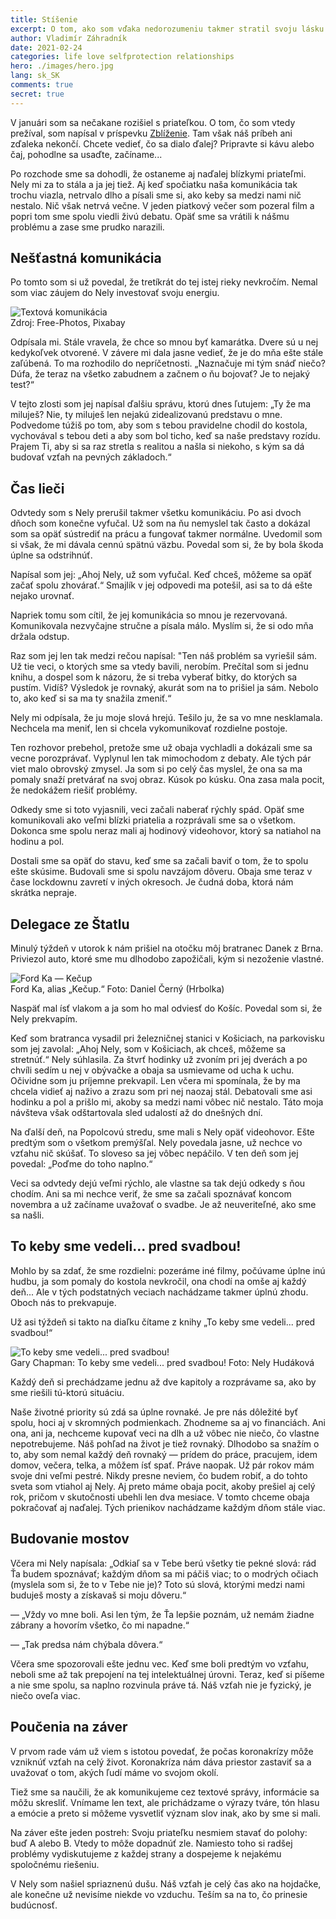 ```yaml
---
title: Stíšenie
excerpt: O tom, ako som vďaka nedorozumeniu takmer stratil svoju lásku.
author: Vladimír Záhradník
date: 2021-02-24
categories: life love selfprotection relationships
hero: ./images/hero.jpg
lang: sk_SK
comments: true
secret: true
---
```


V januári som sa nečakane rozišiel s priateľkou. O tom, čo som vtedy prežíval, som napísal v príspevku [Zblíženie][come-closer-post]. Tam však náš príbeh ani zďaleka nekončí. Chcete vedieť, čo sa dialo ďalej? Pripravte si kávu alebo čaj, pohodlne sa usaďte, začíname...

Po rozchode sme sa dohodli, že ostaneme aj naďalej blízkymi priateľmi. Nely mi za to stála a ja jej tiež. Aj keď spočiatku naša komunikácia tak trochu viazla, netrvalo dlho a písali sme si, ako keby sa medzi nami nič nestalo. Nič však netrvá večne. V jeden piatkový večer som pozeral film a popri tom sme spolu viedli živú debatu. Opäť sme sa vrátili k nášmu problému a zase sme prudko narazili.

## Nešťastná komunikácia
Po tomto som si už povedal, že tretíkrát do tej istej rieky nevkročím. Nemal som viac záujem do Nely investovať svoju energiu.

<div className="Image__Medium">
  <img src="./images/cell-phone.jpg" alt="Textová komunikácia" />
  <figcaption>Zdroj: Free-Photos, Pixabay</figcaption>
</div>

Odpísala mi. Stále vravela, že chce so mnou byť kamarátka. Dvere sú u nej kedykoľvek otvorené. V závere mi dala jasne vedieť, že je do mňa ešte stále zaľúbená. To ma rozhodilo do nepríčetnosti. „Naznačuje mi tým snáď niečo? Dúfa, že teraz na všetko zabudnem a začnem o ňu bojovať? Je to nejaký test?“

V tejto zlosti som jej napísal ďalšiu správu, ktorú dnes ľutujem: „Ty že ma miluješ? Nie, ty miluješ len nejakú zidealizovanú predstavu o mne. Podvedome túžiš po tom, aby som s tebou pravidelne chodil do kostola, vychovával s tebou deti a aby som bol ticho, keď sa naše predstavy rozídu. Prajem Ti, aby si sa raz stretla s realitou a našla si niekoho, s kým sa dá budovať vzťah na pevných základoch.“

## Čas lieči
Odvtedy som s Nely prerušil takmer všetku komunikáciu. Po asi dvoch dňoch som konečne vyfučal. Už som na ňu nemyslel tak často a dokázal som sa opäť sústrediť na prácu a fungovať takmer normálne. Uvedomil som si však, že mi dávala cennú spätnú väzbu. Povedal som si, že by bola škoda úplne sa odstrihnúť.

Napísal som jej: „Ahoj Nely, už som vyfučal. Keď chceš, môžeme sa opäť začať spolu zhovárať.“ Smajlík v jej odpovedi ma potešil, asi sa to dá ešte nejako urovnať.

Napriek tomu som cítil, že jej komunikácia so mnou je rezervovaná. Komunikovala nezvyčajne stručne a písala málo. Myslím si, že si odo mňa držala odstup.

Raz som jej len tak medzi rečou napísal: "Ten náš problém sa vyriešil sám. Už tie veci, o ktorých sme sa vtedy bavili, nerobím. Prečítal som si jednu knihu, a dospel som k názoru, že si treba vyberať bitky, do ktorých sa pustím. Vidíš? Výsledok je rovnaký, akurát som na to prišiel ja sám. Nebolo to, ako keď si sa ma ty snažila zmeniť.“

Nely mi odpísala, že ju moje slová hrejú. Tešilo ju, že sa vo mne nesklamala. Nechcela ma meniť, len si chcela vykomunikovať rozdielne postoje.

Ten rozhovor prebehol, pretože sme už obaja vychladli a dokázali sme sa vecne porozprávať. Vyplynul len tak mimochodom z debaty. Ale tých pár viet malo obrovský zmysel. Ja som si po celý čas myslel, že ona sa ma pomaly snaží pretvárať na svoj obraz. Kúsok po kúsku. Ona zasa mala pocit, že nedokážem riešiť problémy.

Odkedy sme si toto vyjasnili, veci začali naberať rýchly spád. Opäť sme komunikovali ako veľmi blízki priatelia a rozprávali sme sa o všetkom. Dokonca sme spolu neraz mali aj hodinový videohovor, ktorý sa natiahol na hodinu a pol.

Dostali sme sa opäť do stavu, keď sme sa začali baviť o tom, že to spolu ešte skúsime. Budovali sme si spolu navzájom dôveru. Obaja sme teraz v čase lockdownu zavretí v iných okresoch. Je čudná doba, ktorá nám skrátka nepraje.

## Delegace ze Štatlu
Minulý týždeň v utorok k nám prišiel na otočku môj bratranec Danek z Brna. Priviezol auto, ktoré sme mu dlhodobo zapožičali, kým si nezoženie vlastné.

<div className="Image__Medium">
  <img src="./images/kecup.jpg" alt="Ford Ka — Kečup" />
  <figcaption>Ford Ka, alias „Kečup.“ Foto: Daniel Černý (Hrbolka)</figcaption>
</div>

Naspäť mal ísť vlakom a ja som ho mal odviesť do Košíc. Povedal som si, že Nely prekvapím.

Keď som bratranca vysadil pri železničnej stanici v Košiciach, na parkovisku som jej zavolal: „Ahoj Nely, som v Košiciach, ak chceš, môžeme sa stretnúť.“ Nely súhlasila. Za štvrť hodinky už zvoním pri jej dverách a po chvíli sedím u nej v obývačke a obaja sa usmievame od ucha k uchu. Očividne som ju príjemne prekvapil. Len včera mi spomínala, že by ma chcela vidieť aj naživo a zrazu som pri nej naozaj stál. Debatovali sme asi hodinku a pol a prišlo mi, akoby sa medzi nami vôbec nič nestalo. Táto moja návšteva však odštartovala sled udalostí až do dnešných dní.

Na ďalší deň, na Popolcovú stredu, sme mali s Nely opäť videohovor. Ešte predtým som o všetkom premýšľal. Nely povedala jasne, už nechce vo vzťahu nič skúšať. To sloveso sa jej vôbec nepáčilo. V ten deň som jej povedal: „Poďme do toho naplno.“

Veci sa odvtedy dejú veľmi rýchlo, ale vlastne sa tak dejú odkedy s ňou chodím. Ani sa mi nechce veriť, že sme sa začali spoznávať koncom novembra a už začíname uvažovať o svadbe. Je až neuveriteľné, ako sme sa našli.

## To keby sme vedeli... pred svadbou!
Mohlo by sa zdať, že sme rozdielni: pozeráme iné filmy, počúvame úplne inú hudbu, ja som pomaly do kostola nevkročil, ona chodí na omše aj každý deň... Ale v tých podstatných veciach nachádzame takmer úplnú zhodu. Oboch nás to prekvapuje.

Už asi týždeň si takto na diaľku čítame z knihy „To keby sme vedeli... pred svadbou!“

<div className="Image__Medium">
  <img src="./images/things-i-wish-i-knew-before-sk.jpg" alt="To keby sme vedeli... pred svadbou!" />
  <figcaption>Gary Chapman: To keby sme vedeli... pred svadbou! Foto: Nely Hudáková</figcaption>
</div>

Každý deň si prechádzame jednu až dve kapitoly a rozprávame sa, ako by sme riešili tú-ktorú situáciu.

Naše životné priority sú zdá sa úplne rovnaké. Je pre nás dôležité byť spolu, hoci aj v skromných podmienkach. Zhodneme sa aj vo financiách. Ani ona, ani ja, nechceme kupovať veci na dlh a už vôbec nie niečo, čo vlastne nepotrebujeme. Náš pohľad na život je tiež rovnaký. Dlhodobo sa snažím o to, aby som nemal každý deň rovnaký — prídem do práce, pracujem, idem domov, večera, telka, a môžem ísť spať. Práve naopak. Už pár rokov mám svoje dni veľmi pestré. Nikdy presne neviem, čo budem robiť, a do tohto sveta som vtiahol aj Nely. Aj preto máme obaja pocit, akoby prešiel aj celý rok, pričom v skutočnosti ubehli len dva mesiace. V tomto chceme obaja pokračovať aj naďalej. Tých prienikov nachádzame každým dňom stále viac.

## Budovanie mostov
Včera mi Nely napísala: „Odkiaľ sa v Tebe berú všetky tie pekné slová: rád Ťa budem spoznávať; každým dňom sa mi páčiš viac; to o modrých očiach (myslela som si, že to v Tebe nie je)? Toto sú slová, ktorými medzi nami buduješ mosty a získavaš si moju dôveru.“

— „Vždy vo mne boli. Asi len tým, že Ťa lepšie poznám, už nemám žiadne zábrany a hovorím všetko, čo mi napadne.“

— „Tak predsa nám chýbala dôvera.“

Včera sme spozorovali ešte jednu vec. Keď sme boli predtým vo vzťahu, neboli sme až tak prepojení na tej intelektuálnej úrovni. Teraz, keď si píšeme a nie sme spolu, sa naplno rozvinula práve tá. Náš vzťah nie je fyzický, je niečo oveľa viac.

## Poučenia na záver
V prvom rade vám už viem s istotou povedať, že počas koronakrízy môže vzniknúť vzťah na celý život. Koronakríza nám dáva priestor zastaviť sa a uvažovať o tom, akých ľudí máme vo svojom okolí.

Tiež sme sa naučili, že ak komunikujeme cez textové správy, informácie sa môžu skresliť. Vnímame len text, ale prichádzame o výrazy tváre, tón hlasu a emócie a preto si môžeme vysvetliť význam slov inak, ako by sme si mali.

Na záver ešte jeden postreh: Svoju priateľku nesmiem stavať do polohy: buď A alebo B. Vtedy to môže dopadnúť zle. Namiesto toho si radšej problémy vydiskutujeme z každej strany a dospejeme k nejakému spoločnému riešeniu.

V Nely som našiel spriaznenú dušu. Náš vzťah je celý čas ako na hojdačke, ale konečne už nevisíme niekde vo vzduchu. Teším sa na to, čo prinesie budúcnosť.

[//]: # (Used references)
[come-closer-post]: https://www.zahradnik.io/zblizenie

